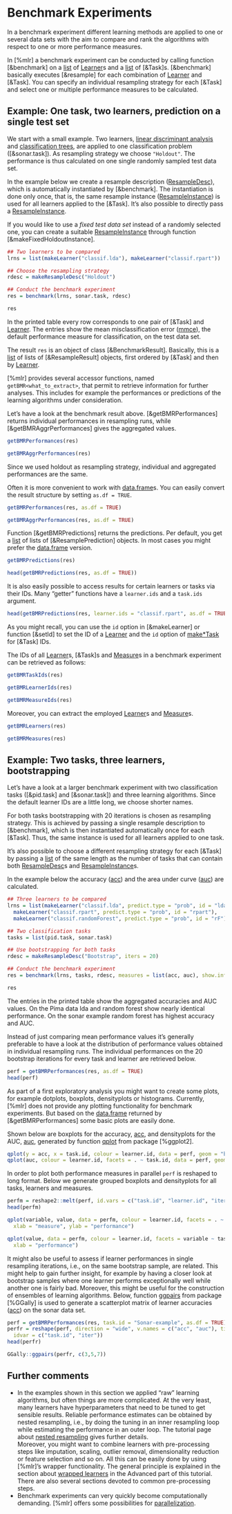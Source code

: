 # Benchmark Experiments

In a benchmark experiment different learning methods are applied to one or several data sets
with the aim to compare and rank the algorithms with respect to one or more
performance measures.

In [%mlr] a benchmark experiment can be conducted by calling function [&benchmark] on
a [list](&base::list) of [Learner](&makeLearner)s and a [list](&base::list) of [&Task]s.
[&benchmark] basically executes [&resample] for each combination of [Learner](&makeLearner)
and [&Task].
You can specify an individual resampling strategy for each [&Task] and select one or
multiple performance measures to be calculated.


## Example: One task, two learners, prediction on a single test set

We start with a small example. Two learners, [linear discriminant analysis](&MASS::lda) and
[classification trees](&rpart::rpart), are applied to one classification problem ([&sonar.task]).
As resampling strategy we choose `"Holdout"`.
The performance is thus calculated on one single randomly sampled test data set.

In the example below we create a resample description ([ResampleDesc](&makeResampleDesc)),
which is automatically instantiated by [&benchmark].
The instantiation is done only once, that is, the same resample instance
([ResampleInstance](&makeResampleInstance)) is used for all learners applied to the [&Task].
It's also possible to directly pass a [ResampleInstance](&makeResampleInstance).

If you would like to use a *fixed test data set* instead of a randomly selected one, you can
create a suitable [ResampleInstance](&makeResampleInstance) through function
[&makeFixedHoldoutInstance].

```r
## Two learners to be compared
lrns = list(makeLearner("classif.lda"), makeLearner("classif.rpart"))

## Choose the resampling strategy
rdesc = makeResampleDesc("Holdout")

## Conduct the benchmark experiment
res = benchmark(lrns, sonar.task, rdesc)

res
```

In the printed table every row corresponds to one pair of [&Task] and [Learner](&makeLearner).
The entries show the mean misclassification error ([mmce](measures.md)), the default performance
measure for classification, on the test data set.

The result `res` is an object of class [&BenchmarkResult]. Basically, this is a [list](&base::list)
of lists of [&ResampleResult] objects, first ordered by [&Task] and then by [Learner](&makeLearner).

[%mlr] provides several accessor functions, named `getBMR<what_to_extract>`, that permit
to retrieve information for further analyses. This includes for example the performances
or predictions of the learning algorithms under consideration.

Let's have a look at the benchmark result above.
[&getBMRPerformances] returns individual performances in resampling runs, while
[&getBMRAggrPerformances] gives the aggregated values.

```r
getBMRPerformances(res)

getBMRAggrPerformances(res)
```

Since we used holdout as resampling strategy, individual and aggregated performances are the
same.

Often it is more convenient to work with [data.frame](&base::data.frame)s. You can easily
convert the result structure by setting `as.df = TRUE`.

```r
getBMRPerformances(res, as.df = TRUE)

getBMRAggrPerformances(res, as.df = TRUE)
```

Function [&getBMRPredictions] returns the predictions.
Per default, you get a [list](&base::list) of lists of [&ResamplePrediction] objects.
In most cases you might prefer the [data.frame](&base::data.frame) version.

```r
getBMRPredictions(res)

head(getBMRPredictions(res, as.df = TRUE))
```

It is also easily possible to access results for certain learners or tasks via their
IDs. Many "getter" functions have a `learner.ids` and a `task.ids` argument.

```r
head(getBMRPredictions(res, learner.ids = "classif.rpart", as.df = TRUE))
```

As you might recall, you can use the `id` option in [&makeLearner] or function [&setId]
to set the ID of a [Learner](&makeLearner) and the `id` option of [make*Task](&Task) for
[&Task] IDs.

The IDs of all [Learner](&makeLearner)s, [&Task]s and [Measure](&makeMeasure)s in a benchmark
experiment can be retrieved as follows:

```r
getBMRTaskIds(res)

getBMRLearnerIds(res)

getBMRMeasureIds(res)
```

Moreover, you can extract the employed [Learner](&makeLearner)s and [Measure](&makeMeasure)s.

```r
getBMRLearners(res)

getBMRMeasures(res)
```


## Example: Two tasks, three learners, bootstrapping

Let's have a look at a larger benchmark experiment with two classification tasks ([&pid.task]
and [&sonar.task]) and three learning algorithms.
Since the default learner IDs are a little long, we choose shorter names.

For both tasks bootstrapping with 20 iterations is chosen as resampling strategy.
This is achieved by passing a single resample description to [&benchmark], which is then
instantiated automatically once for each [&Task].
Thus, the same instance is used for all learners applied to one task.

It's also possible to choose a different resampling strategy for each [&Task] by passing a
[list](&base::list) of the same length as the number of tasks that can contain both
[ResampleDesc](&makeResampleDesc)s and [ResampleInstance](&makeResampleInstance)s.

In the example below the accuracy ([acc](measures.md)) and the area under curve ([auc](measures.md))
are calculated.

```r
## Three learners to be compared
lrns = list(makeLearner("classif.lda", predict.type = "prob", id = "lda"),
  makeLearner("classif.rpart", predict.type = "prob", id = "rpart"),
  makeLearner("classif.randomForest", predict.type = "prob", id = "rF"))

## Two classification tasks
tasks = list(pid.task, sonar.task)

## Use bootstrapping for both tasks
rdesc = makeResampleDesc("Bootstrap", iters = 20)

## Conduct the benchmark experiment
res = benchmark(lrns, tasks, rdesc, measures = list(acc, auc), show.info = FALSE)

res
```

The entries in the printed table show the aggregated accuracies and AUC values.
On the Pima data lda and random forest show nearly identical performance. 
On the sonar example random forest has highest accuracy and AUC.

Instead of just comparing mean performance values it's generally preferable to have a look
at the distribution of performance values obtained in individual resampling runs.
The individual performances on the 20 bootstrap iterations for every task and learner are
retrieved below.

```r
perf = getBMRPerformances(res, as.df = TRUE)
head(perf)
```

As part of a first exploratory analysis you might want to create some plots, for example
dotplots, boxplots, densityplots or histograms.
Currently, [%mlr] does not provide any plotting functionality for benchmark experiments.
But based on the [data.frame](&base::data.frame) returned by [&getBMRPerformances] some basic
plots are easily done.

Shown below are boxplots for the accuracy, [acc](measures.md), and densityplots for the AUC,
[auc](measures.md), generated by function [qplot](&ggplot2::qplot) from package
[%ggplot2].

```r
qplot(y = acc, x = task.id, colour = learner.id, data = perf, geom = "boxplot")
qplot(auc, colour = learner.id, facets = . ~ task.id, data = perf, geom = "density")
```

In order to plot both performance measures in parallel `perf` is reshaped to long format.
Below we generate grouped boxplots and densityplots for all tasks, learners and measures.

```r
perfm = reshape2::melt(perf, id.vars = c("task.id", "learner.id", "iter"), measure.vars = c("acc", "auc"))
head(perfm)

qplot(variable, value, data = perfm, colour = learner.id, facets = . ~ task.id, geom = "boxplot",
  xlab = "measure", ylab = "performance")
```

```r
qplot(value, data = perfm, colour = learner.id, facets = variable ~ task.id, geom = "density",
  xlab = "performance")
```

It might also be useful to assess if learner performances in single resampling iterations,
i.e., on the same bootstrap sample, are related.
This might help to gain further insight, for example by having a closer look at bootstrap
samples where one learner performs exceptionally well while another one is fairly bad.
Moreover, this might be useful for the construction of ensembles of learning algorithms.
Below, function [ggpairs](GGally::ggpairs) from package [%GGally] is used to generate a scatterplot
matrix of learner accuracies ([acc](&measures.md)) on the sonar data set.

```r
perf = getBMRPerformances(res, task.id = "Sonar-example", as.df = TRUE)
perfr = reshape(perf, direction = "wide", v.names = c("acc", "auc"), timevar = "learner.id",
  idvar = c("task.id", "iter"))
head(perfr)

GGally::ggpairs(perfr, c(3,5,7))
```


## Further comments

* In the examples shown in this section we applied "raw" learning algorithms, but often things
  are more complicated.
  At the very least, many learners have hyperparameters that need to be tuned to get sensible results.
  Reliable performance estimates can be obtained by nested resampling, i.e., by doing the tuning in an
  inner resampling loop while estimating the performance in an outer loop.
  The tutorial page about [nested resampling](nested_resampling.md) gives further details.  
  Moreover, you might want to combine learners with pre-processing steps like imputation, scaling,
  outlier removal, dimensionality reduction or feature selection and so on.
  All this can be easily done by using [%mlr]'s wrapper functionality.
  The general principle is explained in the section about [wrapped learners](&wrapper.md) in the
  Advanced part of this tutorial. There are also several sections devoted to common pre-processing
  steps.
* Benchmark experiments can very quickly become computationally demanding. [%mlr] offers
  some possibilities for [parallelization](parallelization.md).
